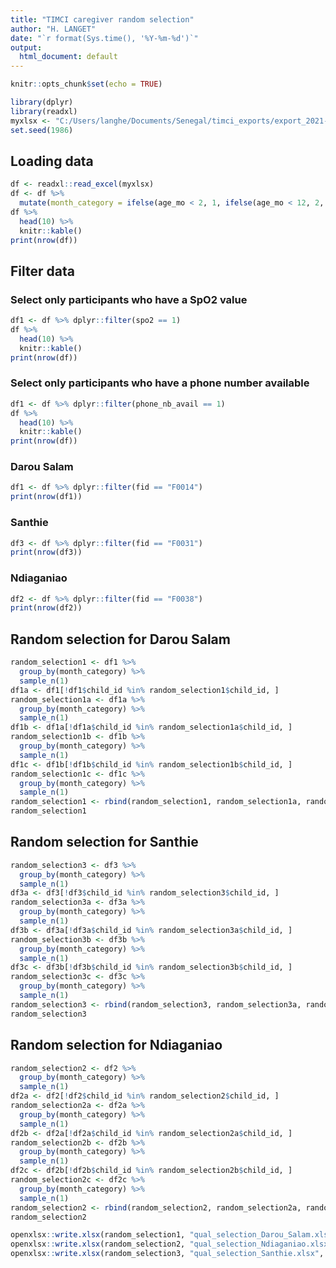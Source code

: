 ```yaml
---
title: "TIMCI caregiver random selection"
author: "H. LANGET"
date: "`r format(Sys.time(), '%Y-%m-%d')`"
output:
  html_document: default
---
```


```r
knitr::opts_chunk$set(echo = TRUE)

library(dplyr)
library(readxl)
myxlsx <- "C:/Users/langhe/Documents/Senegal/timci_exports/export_2021-09-10/01_Senegal_pilot/03_Senegal_qualitative/01_Senegal_caregiver_idis/cg_idi_participants.xlsx"
set.seed(1986)
```

## Loading data
```r
df <- readxl::read_excel(myxlsx)
df <- df %>%
  mutate(month_category = ifelse(age_mo < 2, 1, ifelse(age_mo < 12, 2, ifelse(age_mo < 24, 3, 4))))
df %>% 
  head(10) %>%
  knitr::kable()
print(nrow(df))
```
## Filter data

### Select only participants who have a SpO2 value
```r
df1 <- df %>% dplyr::filter(spo2 == 1)
df %>%
  head(10) %>%
  knitr::kable()
print(nrow(df))
```

### Select only participants who have a phone number available
```r
df1 <- df %>% dplyr::filter(phone_nb_avail == 1)
df %>%
  head(10) %>%
  knitr::kable()
print(nrow(df))
```
### Darou Salam
```r
df1 <- df %>% dplyr::filter(fid == "F0014")
print(nrow(df1))
```
### Santhie
```r
df3 <- df %>% dplyr::filter(fid == "F0031")
print(nrow(df3))
```

### Ndiaganiao
```r
df2 <- df %>% dplyr::filter(fid == "F0038")
print(nrow(df2))
```

## Random selection for Darou Salam
```r
random_selection1 <- df1 %>%
  group_by(month_category) %>%
  sample_n(1)
df1a <- df1[!df1$child_id %in% random_selection1$child_id, ]
random_selection1a <- df1a %>%
  group_by(month_category) %>%
  sample_n(1)
df1b <- df1a[!df1a$child_id %in% random_selection1a$child_id, ]
random_selection1b <- df1b %>%
  group_by(month_category) %>%
  sample_n(1)
df1c <- df1b[!df1b$child_id %in% random_selection1b$child_id, ]
random_selection1c <- df1c %>%
  group_by(month_category) %>%
  sample_n(1)
random_selection1 <- rbind(random_selection1, random_selection1a, random_selection1b, random_selection1c)
random_selection1
```
## Random selection for Santhie
```r
random_selection3 <- df3 %>%
  group_by(month_category) %>%
  sample_n(1)
df3a <- df3[!df3$child_id %in% random_selection3$child_id, ]
random_selection3a <- df3a %>%
  group_by(month_category) %>%
  sample_n(1)
df3b <- df3a[!df3a$child_id %in% random_selection3a$child_id, ]
random_selection3b <- df3b %>%
  group_by(month_category) %>%
  sample_n(1)
df3c <- df3b[!df3b$child_id %in% random_selection3b$child_id, ]
random_selection3c <- df3c %>%
  group_by(month_category) %>%
  sample_n(1)
random_selection3 <- rbind(random_selection3, random_selection3a, random_selection3b, random_selection3c)
random_selection3
```

## Random selection for Ndiaganiao
```r
random_selection2 <- df2 %>%
  group_by(month_category) %>%
  sample_n(1)
df2a <- df2[!df2$child_id %in% random_selection2$child_id, ]
random_selection2a <- df2a %>%
  group_by(month_category) %>%
  sample_n(1)
df2b <- df2a[!df2a$child_id %in% random_selection2a$child_id, ]
random_selection2b <- df2b %>%
  group_by(month_category) %>%
  sample_n(1)
df2c <- df2b[!df2b$child_id %in% random_selection2b$child_id, ]
random_selection2c <- df2c %>%
  group_by(month_category) %>%
  sample_n(1)
random_selection2 <- rbind(random_selection2, random_selection2a, random_selection2b, random_selection2c)
random_selection2
```

```r
openxlsx::write.xlsx(random_selection1, "qual_selection_Darou_Salam.xlsx", row.names = FALSE, overwrite = TRUE)
openxlsx::write.xlsx(random_selection2, "qual_selection_Ndiaganiao.xlsx", row.names = FALSE, overwrite = TRUE)
openxlsx::write.xlsx(random_selection3, "qual_selection_Santhie.xlsx", row.names = FALSE, overwrite = TRUE)
```

